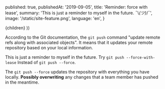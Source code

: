 
  published: true,
  publishedAt: '2019-09-05',
  title: 'Reminder: force with lease',
  summary: 'This is just a reminder to myself in the future. ¯\\_(ツ)_/¯',
  image: '/static/site-feature.png',
  language: 'en',
}

  <BlogPost language={meta.language} path={router.pathname} meta={meta}>
    {children}
  </BlogPost>
))

According to the Git documentation, the `git push` command "update remote refs along with associated objects". It means that it updates your remote repository based on your local information.

This is just a reminder to myself in the future. Try `git push --force-with-lease` Instead of `git push --force`.

The `git push --force` updates the repository with everything you have locally. **Possibly overwriting** any changes that a team member has pushed in the meantime.